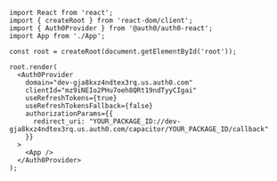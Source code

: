 ```tsx index.tsx lines 
import React from 'react';
import { createRoot } from 'react-dom/client';
import { Auth0Provider } from '@auth0/auth0-react';
import App from './App';

const root = createRoot(document.getElementById('root'));

root.render(
  <Auth0Provider
    domain="dev-gja8kxz4ndtex3rq.us.auth0.com"
    clientId="mz9iNEIo2PHu7oeh8QRt19ndTyyCIgai"
    useRefreshTokens={true}
    useRefreshTokensFallback={false}
    authorizationParams={{
      redirect_uri: "YOUR_PACKAGE_ID://dev-gja8kxz4ndtex3rq.us.auth0.com/capacitor/YOUR_PACKAGE_ID/callback"
    }}
  >
    <App />
  </Auth0Provider>
);
```
